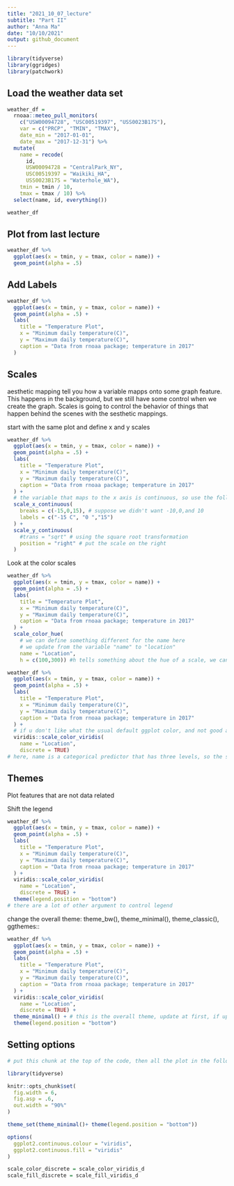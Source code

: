 ```yaml
---
title: "2021_10_07_lecture"
subtitle: "Part II"
author: "Anna Ma"
date: "10/10/2021"
output: github_document
---
```


```r
library(tidyverse)
library(ggridges)
library(patchwork)
```

## Load the weather data set

```r
weather_df = 
  rnoaa::meteo_pull_monitors(
    c("USW00094728", "USC00519397", "USS0023B17S"),
    var = c("PRCP", "TMIN", "TMAX"), 
    date_min = "2017-01-01",
    date_max = "2017-12-31") %>%
  mutate(
    name = recode(
      id, 
      USW00094728 = "CentralPark_NY", 
      USC00519397 = "Waikiki_HA",
      USS0023B17S = "Waterhole_WA"),
    tmin = tmin / 10,
    tmax = tmax / 10) %>%
  select(name, id, everything())

weather_df
```

## Plot from last lecture

```r
weather_df %>% 
  ggplot(aes(x = tmin, y = tmax, color = name)) + 
  geom_point(alpha = .5)
```

## Add Labels

```r
weather_df %>% 
  ggplot(aes(x = tmin, y = tmax, color = name)) + 
  geom_point(alpha = .5) +
  labs(
    title = "Temperature Plot",
    x = "Minimum daily temperature(C)",
    y = "Maximum daily temperature(C)",
    caption = "Data from rnoaa package; temperature in 2017"
  )
```

## Scales

aesthetic mapping tell you how a variable mapps onto some graph feature. This happens in the background, but we still have some control when we create the graph. Scales is going to control the behavior of things that happen behind the scenes with the sesthetic mappings. 

start with the same plot and define x and y scales

```r
weather_df %>% 
  ggplot(aes(x = tmin, y = tmax, color = name)) + 
  geom_point(alpha = .5) +
  labs(
    title = "Temperature Plot",
    x = "Minimum daily temperature(C)",
    y = "Maximum daily temperature(C)",
    caption = "Data from rnoaa package; temperature in 2017"
  ) + 
  # the variable that maps to the x axis is continuous, so use the following 
  scale_x_continuous(
    breaks = c(-15,0,15), # suppose we didn't want -10,0,and 10
    labels = c("-15 C", "0 ","15")
  ) + 
  scale_y_continuous(
    #trans = "sqrt" # using the square root transformation
    position = "right" # put the scale on the right
  )
```

Look at the color scales

```r
weather_df %>% 
  ggplot(aes(x = tmin, y = tmax, color = name)) + 
  geom_point(alpha = .5) +
  labs(
    title = "Temperature Plot",
    x = "Minimum daily temperature(C)",
    y = "Maximum daily temperature(C)",
    caption = "Data from rnoaa package; temperature in 2017"
  ) +
  scale_color_hue(
    # we can define something different for the name here
    # we update from the variable "name" to "location"
    name = "Location",
    h = c(100,300)) #h tells something about the hue of a scale, we can define our own color here
```

```r
weather_df %>% 
  ggplot(aes(x = tmin, y = tmax, color = name)) + 
  geom_point(alpha = .5) +
  labs(
    title = "Temperature Plot",
    x = "Minimum daily temperature(C)",
    y = "Maximum daily temperature(C)",
    caption = "Data from rnoaa package; temperature in 2017"
  ) +
  # if u don't like what the usual default ggplot color, and not good at define own color and design, this is the package u can use. we can look up the viridis package online 
  viridis::scale_color_viridis(
    name = "Location",
    discrete = TRUE) 
# here, name is a categorical predictor that has three levels, so the scale is discrete, therefore, we have to add discrete = TRUE.
```

## Themes
Plot features that are not data related

Shift the legend

```r
weather_df %>% 
  ggplot(aes(x = tmin, y = tmax, color = name)) + 
  geom_point(alpha = .5) +
  labs(
    title = "Temperature Plot",
    x = "Minimum daily temperature(C)",
    y = "Maximum daily temperature(C)",
    caption = "Data from rnoaa package; temperature in 2017"
  ) +
  viridis::scale_color_viridis(
    name = "Location",
    discrete = TRUE) +
  theme(legend.position = "bottom")
# there are a lot of other argument to control legend
```

change the overall theme: theme_bw(), theme_minimal(), theme_classic(), ggthemes::

```r
weather_df %>% 
  ggplot(aes(x = tmin, y = tmax, color = name)) + 
  geom_point(alpha = .5) +
  labs(
    title = "Temperature Plot",
    x = "Minimum daily temperature(C)",
    y = "Maximum daily temperature(C)",
    caption = "Data from rnoaa package; temperature in 2017"
  ) +
  viridis::scale_color_viridis(
    name = "Location",
    discrete = TRUE) +
  theme_minimal() + # this is the overall theme, update at first, if update behind other theme() tweaks, this is going to override everything, if we want to use theme() to change things, put it below the overal theme, for example: 
  theme(legend.position = "bottom")
```

## Setting options

```r
# put this chunk at the top of the code, then all the plot in the following document will use this theme

library(tidyverse)

knitr::opts_chunk$set(
  fig.width = 6,
  fig.asp = .6,
  out.width = "90%"
)

theme_set(theme_minimal()+ theme(legend.position = "bottom"))

options(
  ggplot2.continuous.colour = "viridis",
  ggplot2.continuous.fill = "viridis"
)

scale_color_discrete = scale_color_viridis_d
scale_fill_discrete = scale_fill_viridis_d
```

